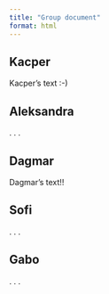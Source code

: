 ```yaml
---
title: "Group document"
format: html
---
```


## Kacper

Kacper's text :-)

## Aleksandra

. . .

## Dagmar

Dagmar's text!!

## Sofi

. . .

## Gabo

. . .
